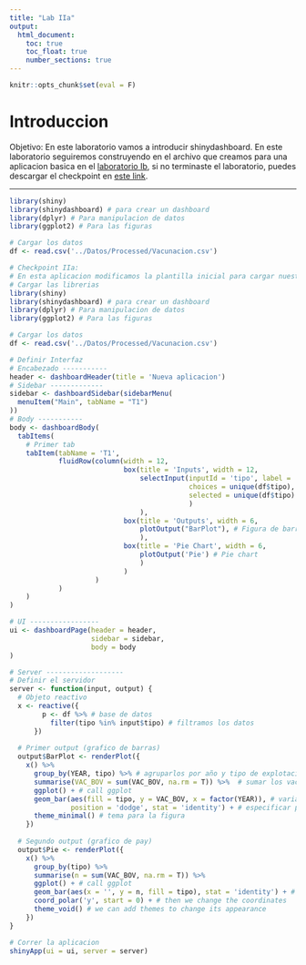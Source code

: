 ```yaml
---
title: "Lab IIa"
output:
  html_document:
    toc: true
    toc_float: true
    number_sections: true
---
```


```r
knitr::opts_chunk$set(eval = F)
```

# Introduccion

Objetivo:
En este laboratorio vamos a introducir shinydashboard. En este laboratorio seguiremos construyendo en el archivo que creamos para una aplicacion basica en el [laboratorio Ib](Lab_Ib.html), si no terminaste el laboratorio, puedes descargar el checkpoint en [este link]().  

------------------------------



```r
library(shiny)
library(shinydashboard) # para crear un dashboard
library(dplyr) # Para manipulacion de datos
library(ggplot2) # Para las figuras

# Cargar los datos
df <- read.csv('../Datos/Processed/Vacunacion.csv')
```



```r
# Checkpoint IIa:
# En esta aplicacion modificamos la plantilla inicial para cargar nuestros datos y hacer dos figuras
# Cargar las librerias
library(shiny)
library(shinydashboard) # para crear un dashboard
library(dplyr) # Para manipulacion de datos
library(ggplot2) # Para las figuras

# Cargar los datos
df <- read.csv('../Datos/Processed/Vacunacion.csv')

# Definir Interfaz
# Encabezado -----------
header <- dashboardHeader(title = 'Nueva aplicacion')
# Sidebar -------------
sidebar <- dashboardSidebar(sidebarMenu(
  menuItem("Main", tabName = "T1")
))
# Body -----------
body <- dashboardBody(
  tabItems(
    # Primer tab
    tabItem(tabName = 'T1',
            fluidRow(column(width = 12, 
                            box(title = 'Inputs', width = 12,
                                selectInput(inputId = 'tipo', label = 'Tipo :', 
                                            choices = unique(df$tipo), multiple = T, 
                                            selected = unique(df$tipo)
                                            )
                                ),
                            box(title = 'Outputs', width = 6,
                                plotOutput("BarPlot"), # Figura de barras
                                ),
                            box(title = 'Pie Chart', width = 6,
                                plotOutput('Pie') # Pie chart
                                )
                            )
                     )
            )
    )
)

# UI -----------------
ui <- dashboardPage(header = header, 
                    sidebar = sidebar, 
                    body = body
)

# Server -------------------
# Definir el servidor
server <- function(input, output) {
  # Objeto reactivo 
  x <- reactive({
        p <- df %>% # base de datos
          filter(tipo %in% input$tipo) # filtramos los datos
      })
  
  # Primer output (grafico de barras)
  output$BarPlot <- renderPlot({
    x() %>% 
      group_by(YEAR, tipo) %>% # agruparlos por año y tipo de explotacion
      summarise(VAC_BOV = sum(VAC_BOV, na.rm = T)) %>%  # sumar los vacunados totales
      ggplot() + # call ggplot
      geom_bar(aes(fill = tipo, y = VAC_BOV, x = factor(YEAR)), # variables para el grafico
               position = 'dodge', stat = 'identity') + # especificar posicion
      theme_minimal() # tema para la figura
    })
  
  # Segundo output (grafico de pay)
  output$Pie <- renderPlot({
    x() %>%
      group_by(tipo) %>% 
      summarise(n = sum(VAC_BOV, na.rm = T)) %>% 
      ggplot() + # call ggplot
      geom_bar(aes(x = '', y = n, fill = tipo), stat = 'identity') + # to make a pie chart we start it as a bar chart
      coord_polar('y', start = 0) + # then we change the coordinates 
      theme_void() # we can add themes to change its appearance
    })
}

# Correr la aplicacion
shinyApp(ui = ui, server = server)
```

